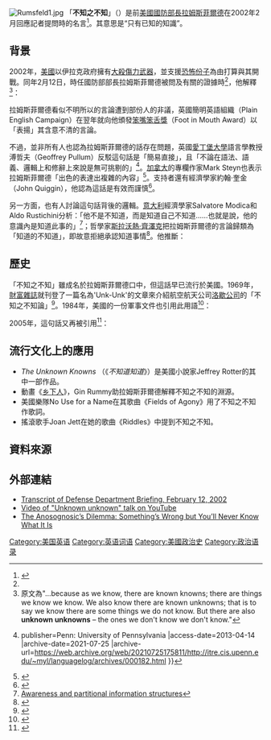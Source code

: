 {{noteTA
|T=zh-hans:不知之不知; zh-hk:不知之不知; zh-tw:不知之不知;
|1=zh-hans:拉姆斯菲尔德; zh-hk:拉姆斯菲爾德; zh-tw:倫斯斐;
}}
[[File:Rumsfeld1.jpg|thumb]]
「'''不知之不知'''」（'''{{lang-en|Unknown unknown}}'''）是前[[美國國防部長|美國國防部長]][[唐纳德·拉姆斯菲尔德|拉姆斯菲爾德]]在2002年2月回應記者提問時的名言<ref name="defense.gov-transcript">{{Cite web |url=http://www.defense.gov/transcripts/transcript.aspx?transcriptid=2636 |title=Defense.gov News Transcript: DoD News Briefing – Secretary Rumsfeld and Gen. Myers, United States Department of Defense (defense.gov) |accessdate=2013-04-14 |archive-date=2014-09-03 |archive-url=https://web.archive.org/web/20140903065011/http://www.defense.gov/transcripts/transcript.aspx?transcriptid=2636 |dead-url=no }}</ref>。其意思是“只有已知的知識”。
==背景==
2002年，[[美國|美國]]以伊拉克政府擁有[[大殺傷力武器|大殺傷力武器]]，並支援[[恐怖份子|恐怖份子]]為由打算與其開戰。同年2月12日，時任國防部部長拉姆斯菲爾德被問及有關的證據時<ref name="defense.gov-transcript"/>，他解釋<ref>原文為"...because as we know, there are known knowns; there are things we know we know. We also know there are known unknowns; that is to say we know there are some things we do not know. But there are also '''unknown unknowns''' – the ones we don't know we don't know."</ref>：

{{cquote|據我們所知，有‘已知的已知’，有些事，我們知道我們知道；我們也知道，有 ‘已知的未知’，也就是說，有些事，我們現在知道我們不知道。但是，同樣存在‘未知的未知’——有些事，我們不知道我們不知道。}}
拉姆斯菲爾德看似不明所以的言論遭到部份人的非議，英國簡明英語組織（Plain English Campaign）在翌年就向他頒發[[笨嘴笨舌獎|笨嘴笨舌獎]]（Foot in Mouth Award）以「表揚」其含意不清的言論。

不過，並非所有人也認為拉姆斯菲爾德的話存在問題，英國[[愛丁堡大學|愛丁堡大學]]語言學教授溥哲夫（Geoffrey Pullum）反駁這句話是「簡易直接」，且「不論在語法、語義、邏輯上和修辭上來說是無可挑剔的」<ref>{{Cite web |url=http://itre.cis.upenn.edu/~myl/languagelog/archives/000182.html |title=Language Log: No foot in mouth {{!}}publisher=Penn: University of Pennsylvania |access-date=2013-04-14 |archive-date=2021-07-25 |archive-url=https://web.archive.org/web/20210725175811/http://itre.cis.upenn.edu/~myl/languagelog/archives/000182.html }}</ref>。[[加拿大|加拿大]]的專欄作家Mark Steyn也表示拉姆斯菲爾德「出色的表達出複雜的內容」<ref>{{Cite web |url=http://www.telegraph.co.uk/comment/personal-view/3599959/Rummy-speaks-the-truth-not-gobbledygook.html |title=Rummy speaks the truth, not gobbledygook |access-date=2013-04-14 |archive-date=2022-01-24 |archive-url=https://web.archive.org/web/20220124000653/https://www.telegraph.co.uk/comment/personal-view/3599959/Rummy-speaks-the-truth-not-gobbledygook.html }}</ref>。支持者還有經濟學家約翰·奎金（John Quiggin），他認為這話是有效而謹慎<ref>{{Cite web |url=http://johnquiggin.com/index.php/archives/2004/02/10/in-defense-of-rumsfeld/ |title=In Defense of Rumsfeld |access-date=2013-04-14 |archive-date=2011-01-28 |archive-url=https://web.archive.org/web/20110128113136/http://johnquiggin.com/index.php/archives/2004/02/10/in-defense-of-rumsfeld/ }}</ref>。

另一方面，也有人討論這句話背後的邏輯。[[意大利|意大利]]經濟學家Salvatore Modica和Aldo Rustichini分析：「他不是不知道，而是知道自己不知道……也就是說，他的意識內是知道此事的」<ref>[http://www.springerlink.com/content/l32r06103403mv1v/ Awareness and partitional information structures]{{Dead link|date=2020年2月 |bot=InternetArchiveBot |fix-attempted=yes }}</ref>；哲學家[[斯拉沃熱·齊澤克|斯拉沃熱·齊澤克]]把拉姆斯菲爾德的言論歸類為「知道的不知道」，即故意拒絕承認知道事情<ref>{{Cite web |url=http://www.lacan.com/zizekrumsfeld.htm |title=What Rumsfeld Doesn't Know That He Knows About Abu Ghraib |access-date=2013-04-14 |archive-date=2022-05-15 |archive-url=https://web.archive.org/web/20220515013108/https://www.lacan.com/zizekrumsfeld.htm }}</ref>。他推斷：

{{cquote|如果拉姆斯菲爾德認為主要的危機是來自對攻打伊拉克的未知之數，那就是說我們不能否定[[薩達姆|薩達姆]]的威脅﹔而從[[阿布格萊布監獄|阿布格萊布監獄]]的醜聞來看，主要的危險就在於“未知的已知”。}}

==歷史==
「不知之不知」雖成名於拉姆斯菲爾德口中，但這話早已流行於美國。1969年，[[財富_(雜誌)|財富雜誌]]就刊登了一篇名為'Unk-Unk'的文章來介紹航空航天公司[[洛歇公司|洛歇公司]]的「不知之不知論」<ref>{{Cite web |url=http://www.doubletongued.org/index.php/dictionary/unk_unk/ |title=Dictionary definition of "unk-unk" |access-date=2013-04-14 |archive-date=2012-06-10 |archive-url=https://web.archive.org/web/20120610053928/http://www.doubletongued.org/index.php/dictionary/unk_unk }}</ref>。1984年，美國的一份軍事文件也引用此用語<ref>{{Cite web |url=http://www.airpower.maxwell.af.mil/airchronicles/aureview/1984/jul-aug/furlong.html |title=Air & Space Power Journal, Air University Review Archive |access-date=2013-04-14 |archive-url=https://web.archive.org/web/20130225014403/http://www.airpower.maxwell.af.mil/airchronicles/aureview/1984/jul-aug/furlong.html |archive-date=2013-02-25 |dead-url=yes }}</ref>：

{{cquote|關於[[卡尔·冯·克劳塞维茨|克勞塞維茲]]提出過的不確定論和機會論，我還想再作補充—那就是指揮官不知道的不知道﹕在練兵時，將士們按照規則行事，因此並沒有「不公平」的事會出現。然而，到真正的戰爭時，一切都不會循規蹈矩的，不公平的事隨時而來，因此我敦促時把不知的不知這「不公平」的事引入練兵環節中。}}

2005年，這句話又再被引用<ref>{{Cite web |url=http://citeseerx.ist.psu.edu/viewdoc/summary?doi=10.1.1.111.3314 |title=On Space Exploration and Human Error: A paper on reliability and safety |access-date=2013-04-14 |archive-date=2022-01-19 |archive-url=https://web.archive.org/web/20220119231744/http://citeseerx.ist.psu.edu/viewdoc/summary?doi=10.1.1.111.3314 }}</ref>：

{{cquote|[[美國宇航局|美國宇航局]]的太空探索會通過可靠性和風險管理來遏制人為錯誤……一般來說，每一個任務都可區分為三種可能的風險:a)一個已知的已知的方法、b)已知的未知、和c)未知的未知。}}

==流行文化上的應用==
*''The Unknown Knowns'' （《''不知道知道''》）是美國小說家Jeffrey Rotter的其中一部作品。
*動畫《[[鄉下人_(2005年動畫)|乡下人]]》，Gin Rummy助拉姆斯菲爾德解釋不知之不知的淵源。
*美國樂隊No Use for a Name在其歌曲《Fields of Agony》用了不知之不知作歌詞。
*搖滾歌手Joan Jett在她的歌曲《Riddles》中提到不知之不知。

== 資料來源 ==
{{Reflist}}

== 外部連結 ==
* [http://www.defenselink.mil/transcripts/transcript.aspx?transcriptid=2636 Transcript of Defense Department Briefing, February 12, 2002] {{Wayback|url=http://www.defenselink.mil/transcripts/transcript.aspx?transcriptid=2636 |date=20091201092430 }}
* [http://www.youtube.com/watch?v=_RpSv3HjpEw Video of "Unknown unknown" talk on YouTube] {{Wayback|url=http://www.youtube.com/watch?v=_RpSv3HjpEw |date=20220428225153 }}
* [http://opinionator.blogs.nytimes.com/2010/06/20/the-anosognosics-dilemma-1/ The Anosognosic’s Dilemma: Something’s Wrong but You’ll Never Know What It Is] {{Wayback|url=http://opinionator.blogs.nytimes.com/2010/06/20/the-anosognosics-dilemma-1/ |date=20200613110822 }}

[[Category:美国英语|Category:美国英语]]
[[Category:英语词语|Category:英语词语]]
[[Category:美國政治史|Category:美國政治史]]
[[Category:政治语录|Category:政治语录]]